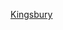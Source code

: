 {{US county navigation box
| county = 金斯伯里縣
| state = 南達科他州
| template_name = 金斯伯里縣 (南達科他州)
| listclass = hlist

| map_image = Map of South Dakota highlighting Kingsbury County.svg
| map_caption = 
| seat = 迪斯梅特

| title1 = [[城市]]
| body1  = 
* [[阿灵顿 (南达科他州)|阿灵顿]]‡
* [[迪斯梅特 (南达科他州)|迪斯梅特]]
* [[易洛魁 (南达科他州)|易洛魁]]‡
* [[普雷斯顿湖 (南达科他州)|普雷斯顿湖]]
* [[奥尔德姆 (南达科他州)|奥尔德姆]]

| title2 = [[城鎮]]
| body2  = 
* [[巴杰 (南达科他州)|巴杰]]
* [[班克罗夫特 (南达科他州)|班克罗夫特]]
* [[埃尔温 (南达科他州)|埃尔温]]
* [[赫特兰 (南达科他州)|赫特兰]]

| title3 = [[非建制地區]]
| body3  = 
* [[埃斯蒙德 (南達科他州)|埃斯蒙德]]
* [[奧希奧拉 (南達科他州)|奧希奧拉]]

| title4 = [[鬼鎮]]
| body4  = 
* [[曼徹斯特 (南達科他州)|曼徹斯特]]

| title5 = 附註
| body5  = ‡跨縣聚居地

}}<noinclude>
[[Category:南達科他州縣份導航模板|Kingsbury]]
[[Category:金斯伯里縣| ]]
</noinclude>